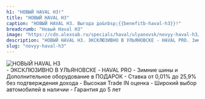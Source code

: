 ```yaml
---
h1: "НОВЫЙ HAVAL H3!"
title: "НОВЫЙ HAVAL H3"
caption: "НОВЫЙ HAVAL H3. Выгода до&nbsp;{{benefitb-haval-h3}}!"
breadcrumb: "Новый Haval H3"
image: "https://cdn.alexsab.ru/specials/haval/ulyanovsk/novyy-haval-h3/Ton-avto_haval_h3_640х360.webp"
description: "НОВЫЙ HAVAL H3. ЭКСКЛЮЗИВНО В УЛЬЯНОВСКЕ - HAVAL PRO. Зимние шины и Дополнительное оборудование в ПОДАРОК. Ставка от 0,01% до 25,9% без подтверждения дохода. Высокая Trade IN оценка. Широкий выбор автомобилей в наличии. Гарантия до 5 лет"
slug: "novyy-haval-h3"
---
```



<picture>
	<source media="(min-width: 942px)" srcset="https://cdn.alexsab.ru/specials/haval/ulyanovsk/novyy-haval-h3/Ton-avto_haval_h3_1920х800.webp" />
	<source media="(min-width: 320px)" srcset="https://cdn.alexsab.ru/specials/haval/ulyanovsk/novyy-haval-h3/Ton-avto_haval_h3_1024_576.webp" />
	<img src="https://cdn.alexsab.ru/specials/haval/ulyanovsk/novyy-haval-h3/Ton-avto_haval_h3_1920х800.webp" class="max-w-full mx-auto mb-10" alt="НОВЫЙ HAVAL H3" />
</picture>

<br/>
- ЭКСКЛЮЗИВНО В УЛЬЯНОВСКЕ - HAVAL PRO
- Зимние шины и Дополнительное оборудование в ПОДАРОК
- Ставка от 0,01% до 25,9% без подтверждения дохода
- Высокая Trade IN оценка
- Широкий выбор автомобилей в наличии
- Гарантия до 5 лет
<br/>

<SpecialSalonsInfo title='Получить предложение' dataTitle='НОВЫЙ HAVAL H3' dataFormName="Получить предложение. НОВЫЙ HAVAL H3" />